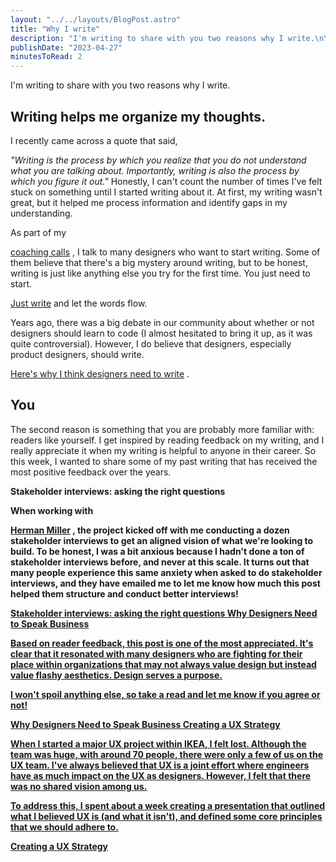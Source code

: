 ```yaml
---
layout: "../../layouts/BlogPost.astro"
title: "Why I write"
description: "I'm writing to share with you two reasons why I write.\n\n\n\nWriting helps me organize my thoughts.\n\n\nI recently came across a quote that said, \"Writing is the process by which you realize that you do not understand what you are talking about. Importantly, writing is also the process by which you figure it out.\" Honestly, I can't count the number of times I've felt stuck on something until I started writing about it. At first, my writing wasn't great, but it helped me process information and identi"
publishDate: "2023-04-27"
minutesToRead: 2
---
```


<p>I'm writing to share with you two reasons why I write.</p>
<h2 id="writing-helps-me-organize-my-thoughts">Writing helps me organize my thoughts.</h>
</h2>
<p>I recently came across a quote that said, </p>
<em>"Writing is the process by which you realize that you do not understand what you are talking about. Importantly, writing is also the process by which you figure it out."</em>
 Honestly, I can't count the number of times I've felt stuck on something until I started writing about it. At first, my writing wasn't great, but it helped me process information and identify gaps in my understanding.</p>
<p>As part of my </p>
<a href="https://www.antonsten.com/coaching">coaching calls</a>
 , I talk to many designers who want to start writing. Some of them believe that there's a big mystery around writing, but to be honest, writing is just like anything else you try for the first time. You just need to start.</p>
<a href="https://www.antonsten.com/justwrite/">Just write</a>
 and let the words flow.</p>
<p>Years ago, there was a big debate in our community about whether or not designers should learn to code (I almost hesitated to bring it up, as it was quite controversial). However, I do believe that designers, especially product designers, should write.</p>
<a href="https://www.antonsten.com/designers-write/">Here's why I think designers need to write</a>
 .</p>
<h2 id="you">You</h>
</h2>
<p>The second reason is something that you are probably more familiar with: readers like yourself. I get inspired by reading feedback on my writing, and I really appreciate it when my writing is helpful to anyone in their career. So this week, I wanted to share some of my past writing that has received the most positive feedback over the years.</p>
<strong>Stakeholder interviews: asking the right questions 
<p>When working with </p>
<a href="https://www.antonsten.com/case/hermanmiller/">Herman Miller</a>
 , the project kicked off with me conducting a dozen stakeholder interviews to get an aligned vision of what we're looking to build. To be honest, I was a bit anxious because I hadn't done a ton of stakeholder interviews before, and never at this scale. It turns out that many people experience this same anxiety when asked to do stakeholder interviews, and they have emailed me to let me know how much this post helped them structure and conduct better interviews!</p>
<a href="https://www.antonsten.com/stakeholder/">Stakeholder interviews: asking the right questions 
<strong>Why Designers Need to Speak Business 
<p>Based on reader feedback, this post is one of the most appreciated. It's clear that it resonated with many designers who are fighting for their place within organizations that may not always value design but instead value flashy aesthetics. Design serves a purpose.</p>
<p>I won't spoil anything else, so take a read and let me know if you agree or not!</p>
<a href="https://www.antonsten.com/speak-business/">Why Designers Need to Speak Business 
<strong>Creating a UX Strategy 
<p>When I started a major UX project within IKEA, I felt lost. Although the team was huge, with around 70 people, there were only a few of us on the UX team. I've always believed that UX is a joint effort where engineers have as much impact on the UX as designers. However, I felt that there was no shared vision among us.</p>
<p>To address this, I spent about a week creating a presentation that outlined what I believed UX is (and what it isn't), and defined some core principles that we should adhere to.</p>
<a href="https://www.antonsten.com/uxstrategy/">Creating a UX Strategy
